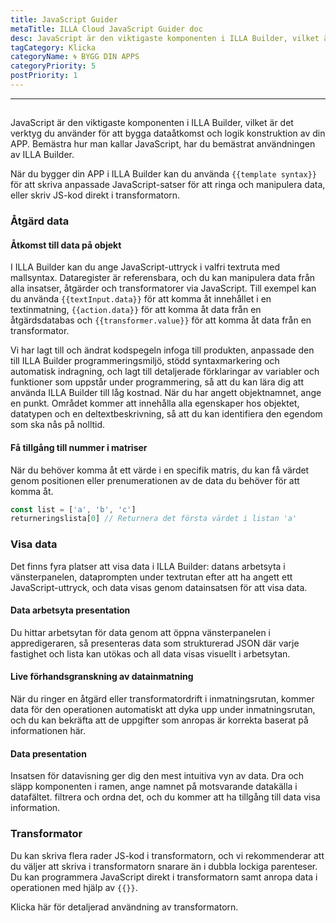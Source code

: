 ```yaml
---
title: JavaScript Guider
metaTitle: ILLA Cloud JavaScript Guider doc
desc: JavaScript är den viktigaste komponenten i ILLA Builder, vilket är det verktyg du använder för att bygga dataåtkomst och logik konstruktion av din APP
tagCategory: Klicka
categoryName: 🌀 BYGG DIN APPS
categoryPriority: 5
postPriority: 1
---
```


* * *

## <Heading hidden>JavaScript Guider</Heading>

JavaScript är den viktigaste komponenten i ILLA Builder, vilket är det verktyg du använder för att bygga dataåtkomst och logik konstruktion av din APP. Bemästra hur man kallar JavaScript, har du bemästrat användningen av ILLA Builder.

När du bygger din APP i ILLA Builder kan du använda `{{template syntax}}` för att skriva anpassade JavaScript-satser för att ringa och manipulera data, eller skriv JS-kod direkt i transformatorn.

### Åtgärd data

#### Åtkomst till data på objekt

I ILLA Builder kan du ange JavaScript-uttryck i valfri textruta med mallsyntax. Dataregister är referensbara, och du kan manipulera data från alla insatser, åtgärder och transformatorer via JavaScript. Till exempel kan du använda `{{textInput.data}}` för att komma åt innehållet i en textinmatning, `{{action.data}}` för att komma åt data från en åtgärdsdatabas och `{{transformer.value}}` för att komma åt data från en transformator.

Vi har lagt till och ändrat kodspegeln infoga till produkten, anpassade den till ILLA Builder programmeringsmiljö, stödd syntaxmarkering och automatisk indragning, och lagt till detaljerade förklaringar av variabler och funktioner som uppstår under programmering, så att du kan lära dig att använda ILLA Builder till låg kostnad. När du har angett objektnamnet, ange en punkt. Området kommer att innehålla alla egenskaper hos objektet, datatypen och en deltextbeskrivning, så att du kan identifiera den egendom som ska nås på nolltid.

#### Få tillgång till nummer i matriser

När du behöver komma åt ett värde i en specifik matris, du kan få värdet genom positionen eller prenumerationen av de data du behöver för att komma åt.

```javascript
const list = ['a', 'b', 'c']
returneringslista[0] // Returnera det första värdet i listan 'a'
```

### Visa data

Det finns fyra platser att visa data i ILLA Builder: datans arbetsyta i vänsterpanelen, dataprompten under textrutan efter att ha angett ett JavaScript-uttryck, och data visas genom datainsatsen för att visa data.

#### Data arbetsyta presentation

Du hittar arbetsytan för data genom att öppna vänsterpanelen i appredigeraren, så presenteras data som strukturerad JSON där varje fastighet och lista kan utökas och all data visas visuellt i arbetsytan.

[//]: # "[图片]"

#### Live förhandsgranskning av datainmatning

När du ringer en åtgärd eller transformatordrift i inmatningsrutan, kommer data för den operationen automatiskt att dyka upp under inmatningsrutan, och du kan bekräfta att de uppgifter som anropas är korrekta baserat på informationen här.

[//]: # "[图片]"

#### Data presentation

Insatsen för datavisning ger dig den mest intuitiva vyn av data. Dra och släpp komponenten i ramen, ange namnet på motsvarande datakälla i datafältet. filtrera och ordna det, och du kommer att ha tillgång till data visa information.

[//]: # "[图片]"

### Transformator

Du kan skriva flera rader JS-kod i transformatorn, och vi rekommenderar att du väljer att skriva i transformatorn snarare än i dubbla lockiga parenteser. Du kan programmera JavaScript direkt i transformatorn samt anropa data i operationen med hjälp av `{{}}`.

Klicka här för detaljerad användning av transformatorn.
